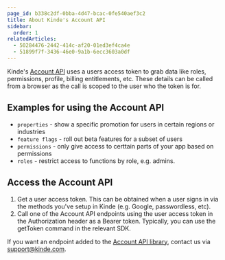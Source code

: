 ```yaml
---
page_id: b338c2df-0bba-4d47-bcac-0fe540aef3c2
title: About Kinde's Account API
sidebar:
  order: 1
relatedArticles:
  - 50284476-2442-414c-af20-01ed3ef4ca4e
  - 51899f7f-3436-46e0-9a1b-6ecc3603a0df
---
```


Kinde's [Account API](https://docs.kinde.com/kinde-apis/frontend/) uses a users access token to grab data like roles, permissions, profile, billing entitlements, etc. These details can be called from a browser as the call is scoped to the user who the token is for.

## Examples for using the Account API

- `properties` - show a specific promotion for users in certain regions or industries
- `feature flags` - roll out beta features for a subset of users
- `permissions` - only give access to certtain parts of your app based on permissions
- `roles` - restrict access to functions by role, e.g. admins.

## Access the Account API

1. Get a user access token. This can be obtained when a user signs in via the methods you've setup in Kinde (e.g. Google, passwordless, etc).
2. Call one of the Account API endpoints using the user access token in the Authorization header as a Bearer token. Typically, you can use the getToken command in the relevant SDK.

If you want an endpoint added to the [Account API library](https://docs.kinde.com/kinde-apis/frontend/), contact us via support@kinde.com. 
